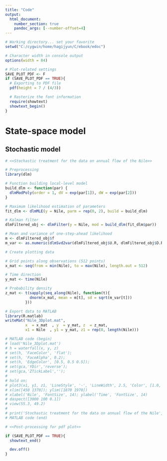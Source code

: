 ```yaml
---
title: "Code"
output:
  html_document:
    number_section: true
    pandoc_args: [--number-offset=4]
---
```




```r
# Working directory... set your favorite
setwd("C:/cygwin/home/hagijyun/C/ebook/edoc")

# Character width in console output
options(width = 84)

# Plot-related settings
SAVE_PLOT_PDF <- F
if (SAVE_PLOT_PDF == TRUE){
  # Exporting to PDF file
  pdf(height = 7 / (4/3))

  # Rasterize the font information
  require(showtext)
  showtext_begin()
}
```



# State-space model


## Stochastic model

```r
# <<Stochastic treatment for the data on annual flow of the Nile>>

# Preprocessing
library(dlm)

# Function building local-level model
build_dlm <- function(par) {
  dlmModPoly(order = 1, dV = exp(par[1]), dW = exp(par[2]))
}

# Maximum likelihood estimation of parameters
fit_dlm <- dlmMLE(y = Nile, parm = rep(0, 2), build = build_dlm)

# Kalman filter
dlmFiltered_obj <- dlmFilter(y = Nile, mod = build_dlm(fit_dlm$par))

# Mean and variance of one-step-ahead likelihood
m <- dlmFiltered_obj$f
m_var <- as.numeric(dlmSvd2var(dlmFiltered_obj$U.R, dlmFiltered_obj$D.R))

# Create plotting data

# Grid points along observations (512 points)
x_mat <- seq(from = min(Nile), to = max(Nile), length.out = 512)

# Time direction
y_mat <- time(Nile)

# Probability density
z_mat <- t(sapply(seq_along(Nile), function(t){
           dnorm(x_mat, mean = m[t], sd = sqrt(m_var[t]))
         }))

# Export data to MATLAB
library(R.matlab)
writeMat("Nile_3Dplot.mat",
         x  = x_mat  , y  = y_mat, z  = z_mat,
         x1 = Nile  , y1 = y_mat, z1 = rep(0, length(Nile)))

# MATLAB code (begin)
# load('Nile_3Dplot.mat')
# h = waterfall(x, y, z)
# set(h, 'FaceColor', 'flat');
# set(h, 'FaceAlpha', 0.2);
# set(h, 'EdgeColor', [0.5, 0.5 0.5]);
# set(gca,'YDir','reverse');
# set(gca,'ZTickLabel','');
# 
# hold on;
# plot3(x1, y1, z1, 'LineStyle', '-', 'LineWidth', 2.5, 'Color', [1.0, 0.0, 0.0 1.0])
# xlim([450 1370]); ylim([1870 1970])
# xlabel('Nile', 'FontSize', 14); ylabel('Time', 'FontSize', 14)
# daspect([3000 100 0.1])
# view(55.3, 49.2)
# 
# print('Stochastic treatment for the data on annual flow of the Nile', '-r600', '-dpdf');
# MATLAB code (end)
```





```r
# <<Post-processing for pdf plot>>

if (SAVE_PLOT_PDF == TRUE){
  showtext_end()

  dev.off()
}
```

